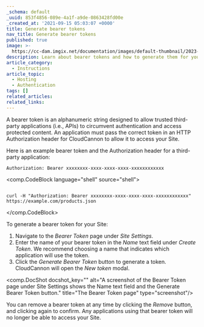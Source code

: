```yaml
---
_schema: default
_uuid: 853f4856-089e-4a1f-a9de-0863428fd00e
_created_at: '2021-09-15 05:03:07 +0000'
title: Generate bearer tokens
nav_title: Generate bearer tokens
published: true
image: >-
  https://cc-dam.imgix.net/documentation/images/default-thumbnail/2023-Q4/CloudCannon-Documentation-Thumbnail.png
description: Learn about bearer tokens and how to generate them for your Site.
article_category:
  - Instructions
article_topic:
  - Hosting
  - Authentication
tags: []
related_articles:
related_links:
---
```

A bearer token is an alphanumeric string designed to allow trusted third-party applications (i.e., APIs) to circumvent authentication and access protected content. An application must pass the correct token in an HTTP Authorization header for CloudCannon to allow it to access your Site.

Here is an example bearer token and the Authorization header for a third-party application:

`Authorization: Bearer xxxxxxxx-xxxx-xxxx-xxxx-xxxxxxxxxxxx`

<comp.CodeBlock language="shell" source="shell">
```

curl -H "Authorization: Bearer xxxxxxxx-xxxx-xxxx-xxxx-xxxxxxxxxxxx" https://example.com/products.json

```
</comp.CodeBlock>

To generate a bearer token for your Site:

1. Navigate to the *Bearer Token* page under *Site Settings*.
2. Enter the name of your bearer token in the *Name* text field under *Create Token*. We recommend choosing a name that indicates which application will use the token.
3. Click the *Generate Bearer Token* button to generate a token. CloudCannon will open the *New token* modal.

<comp.DocShot docshot_key="" alt="A screenshot of the Bearer Token page under Site Settings shows the Name text field and the Generate Bearer Token button." title="The Bearer Token page" type="screenshot"/>

You can remove a bearer token at any time by clicking the *Remove* button, and clicking again to confirm. Any applications using that bearer token will no longer be able to access your Site.